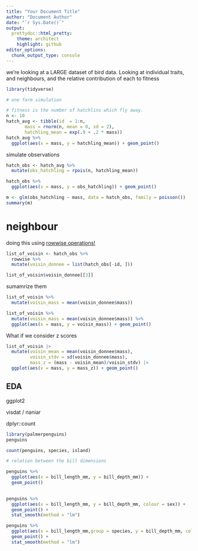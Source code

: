 ```yaml
---
title: "Your Document Title"
author: "Document Author"
date: "`r Sys.Date()`"
output:
  prettydoc::html_pretty:
    theme: architect
    highlight: github
editor_options: 
  chunk_output_type: console
---
```


we're looking at a LARGE dataset of bird data. Looking at individual traits, and neighbours, and the relative contribution of each to fitness

```r
library(tidyverse)

# one farm simulation

# fitness is the number of hatchlins which fly away.
n <- 10
hatch_avg <- tibble(id  = 1:n,
       mass = rnorm(n, mean = 0, sd = 2),
       hatchling_mean = exp(.9 + .2 * mass))
hatch_avg %>% 
  ggplot(aes(x = mass, y = hatchling_mean)) + geom_point()

```

simulate observations

```r
hatch_obs <- hatch_avg %>% 
  mutate(obs_hatchling = rpois(n, hatchling_mean)) 

hatch_obs %>% 
  ggplot(aes(x = mass, y = obs_hatchling)) + geom_point()
```


```r
m <- glm(obs_hatchling ~ mass, data = hatch_obs, family = poisson())
summary(m)
```

# neighbour

doing this using [rowwise operations!](https://dplyr.tidyverse.org/articles/rowwise.html)

```r
list_of_voisin <- hatch_obs %>% 
  rowwise %>% 
  mutate(voisin_donnee = list(hatch_obs[-id, ]))

list_of_voisin$voisin_donnee[[3]]

```

sumamrize them

```r
list_of_voisin %>% 
  mutate(voisin_mass = mean(voisin_donnee$mass))
```



```r
list_of_voisin %>% 
  mutate(voisin_mass = mean(voisin_donnee$mass)) %>% 
  ggplot(aes(x = mass, y = voisin_mass)) + geom_point()
```

What if we consider z scores

```r
list_of_voisin |> 
  mutate(voisin_mean = mean(voisin_donnee$mass),
         voisin_stdv = sd(voisin_donnee$mass),
         mass_z = (mass - voisin_mean)/voisin_stdv) |> 
  ggplot(aes(x = mass, y = mass_z)) + geom_point()
```


## EDA

ggplot2

visdat / naniar

dplyr::count




```r
library(palmerpenguins)
penguins

count(penguins, species, island)
```


```r
# relation between the bill dimensions

penguins %>% 
  ggplot(aes(x = bill_length_mm, y = bill_depth_mm)) + 
  geom_point()
  
```

```r
penguins %>% 
  ggplot(aes(x = bill_length_mm, y = bill_depth_mm, colour = sex)) + 
  geom_point() + 
  stat_smooth(method = "lm")

```

```r
penguins %>% 
  ggplot(aes(x = bill_length_mm,group = species, y = bill_depth_mm, colour = sex)) + 
  geom_point() + 
  stat_smooth(method = "lm")
```



